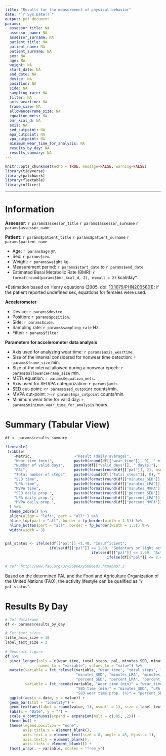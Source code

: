 ---
title: "Results for the measurement of physical behavior"
date: "`r Sys.Date()`"
output: pdf_document
params:
  assessor_title: NA
  assessor_name: NA
  assessor_surname: NA
  patient_title: NA
  patient_name: NA
  patient_surname: NA
  sex: NA
  age: NA
  weight: NA
  start_date: NA
  end_date: NA
  device: NA
  position: NA
  side: NA
  sampling_rate: NA
  filter: NA
  axis_weartime: NA
  frame_size: NA
  allowanceFrame_size: NA
  equation_mets: NA
  bmr_kcal_d: NA
  axis: NA
  sed_cutpoint: NA
  mpa_cutpoint: NA
  vpa_cutpoint: NA
  minimum_wear_time_for_analysis: NA
  results_by_day: NA
  results_summary: NA
---

```{r setup, include=FALSE}
knitr::opts_chunk$set(echo = TRUE, message=FALSE, warning=FALSE)
library(tidyverse)
library(patchwork)
library(flextable)
library(officer)
```
***
\vspace{2truemm}

# Information

**Assessor**: `r params$assessor_title` `r params$assessor_surname` `r params$assessor_name`

**Patient**: `r params$patient_title` `r params$patient_surname` `r params$patient_name` 
\vspace{-4truemm}

 * Age: `r params$age` yr.
 * Sex: `r params$sex`.
 * Weight: `r params$weight` kg.
 * Measurement period: `r params$start_date` to `r params$end_date`.
 * Estimated Basal Metabolic Rate (BMR): `r format(round(params$bmr_kcal_d, 2), nsmall = 2)` kcal/day*. 

\vspace{-4truemm}
*Estimation based on Henry equations (2005, doi: [10.1079/PHN2005801](https://www.cambridge.org/core/journals/public-health-nutrition/article/basal-metabolic-rate-studies-in-humans-measurement-and-development-of-new-equations/61A9EA486ABFA478FEF2FCE1E70D5BEE)); if the patient reported undefined sex, equations for females were used.

\vspace{3truemm}
**Accelerometer**
\vspace{-4truemm}

 * Device: `r params$device`.
 * Position: `r params$position`.
 * Side: `r params$side`.
 * Sampling rate: `r params$sampling_rate` Hz.
 * Filter: `r params$filter`.

 
**Parameters for accelerometer data analysis**
\vspace{-4truemm}

 * Axis used for analyzing wear time: `r params$axis_weartime`.
 * Size of the interval considered for nonwear time detection: `r params$frame_size` min.
 * Size of the interval allowed during a nonwear epoch: `r params$allowanceFrame_size` min.
 * METs equation: `r params$equation_mets `.
 * Axis used for SED/PA categorization: `r params$axis`.
 * SED cut-point: <`r params$sed_cutpoint` counts/min.
 * MVPA cut-point: >=`r params$mpa_cutpoint` counts/min.
 * Minimum wear time for valid day: `r params$minimum_wear_time_for_analysis` hours.

\vspace{24truemm}
# Summary (Tabular View)

```{r , echo = F, }
df <- params$results_summary

flextable(
 tribble(
    ~Metric,                   ~"Result (daily average)",
    "Wear time (min)",         paste0(round(df[["wear_time"]], 0), " min"),
    "Number of valid days",    paste0(df[["valid_days"]], " day(s)"),
    "PAL",                     paste0(format(round(df[["pal"]], 2), nsmall = 2)),
    "Total number of steps",   paste0(round(df[["total_steps"]], 0), " steps"),
    "SED time",                paste0(format(round(df[["minutes_SED"]], 1), nsmall = 1), " min"),
    "LPA time",                paste0(format(round(df[["minutes_LPA"]], 1), nsmall = 1), " min"),
    "MVPA time",               paste0(format(round(df[["minutes_MVPA"]], 1), nsmall = 1), " min"),
    "SED daily prop.",         paste0(format(round(df[["percent_SED"]], 1), nsmall = 1), " %"),
    "LPA daily prop.",         paste0(format(round(df[["percent_LPA"]], 1), nsmall = 1), " %"),
    "MVPA daily prop.",        paste0(format(round(df[["percent_MVPA"]], 1), nsmall = 1), " %"))
  ) %>%
  theme_zebra() %>%
  align(align = "left", part = "all" ) %>%
  hline_top(part = "all", border = fp_border(width = 1.5)) %>%
  hline_bottom(part = "all", border = fp_border(width = 1.5)) %>%
  width(width = 3)
    
```

```{r, echo = F}
pal_status <- ifelse(df[["pal"]] <1.40, "Insufficient",
                    ifelse(df[["pal"]] <= 1.69, "Sedentary or light activity lifestyle",
                                       ifelse(df[["pal"]] <= 1.99, "Active or moderately active lifestyle",
                                              ifelse(df[["pal"]] <= 2.40, "Vigorous or vigorously active lifestyle", "Likely not sustainable"))))

# ref: http://www.fao.org/3/y5686e/y5686e07.htm#bm07.3
```

Based on the determined PAL and the Food and Agriculture Organization of the United Nations (FAO), the activity lifestyle can be qualified as "`r pal_status`".

# Results By Day

```{r, echo = F, out.width='100%'}
# Get dataframe
df <- params$results_by_day

# Set text sizes
title_axis_size = 10
label_text_size = 2
 
# Generate figure
df %>%
  pivot_longer(cols = c(wear_time, total_steps, pal, minutes_SED, minutes_LPA, minutes_MVPA, percent_SED, percent_LPA, percent_MVPA),
               names_to = "variable", values_to = "value") %>%
  mutate(variable = fct_relevel(variable, "wear_time", "total_steps", "pal", 
                                "minutes_SED", "minutes_LPA", "minutes_MVPA", 
                                "percent_SED", "percent_LPA", "percent_MVPA"),
         variable = fct_recode(variable, "Wear time (min)" = "wear_time", "Total steps" = "total_steps", "PAL" = "pal",
                                "SED time (min)" = "minutes_SED", "LPA time (min)" = "minutes_LPA", "MVPA time (min)" = "minutes_MVPA", 
                                "SED wear time prop. (%)" = "percent_SED", "LPA wear time prop. (%)" = "percent_LPA", "MVPA wear time prop. (%)" = "percent_MVPA")) %>%
  ggplot(aes(x = date, y = value)) +
  geom_bar(stat = "identity") +
  geom_text(aes(label = round(value, 1), nsmall = 1), size = label_text_size, vjust = -.5) +
  labs(x = "Date", y = "") +
  scale_y_continuous(expand = expansion(mult = c(.05, .2))) +
  theme_bw() + 
  theme(legend.position = "none",
        axis.title.x = element_blank(),
        axis.text.x = element_text(size = 8, angle = 45, hjust = 1),
        axis.text.y = element_blank(),
        axis.ticks = element_blank()) +
  facet_wrap(. ~ variable, scales = "free_y")

```


